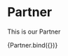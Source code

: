 
<Meta title="components/molecules/Partner" decorators={[withDesign]} />

# Partner

This is our Partner

<Canvas>
  <Story
    name="Partner"
    parameters={{
      design: {
        type: 'figma',
        url: '',
      },
    }}
    args={{
      featured: false,
      title: 'City library',
    }}
  >
    {Partner.bind({})}
  </Story>
</Canvas>

<ArgsTable of={Partner} />
